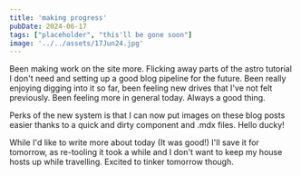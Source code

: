 ```yaml
---
title: 'making progress'
pubDate: 2024-06-17
tags: ["placeholder", "this'll be gone soon"]
image: '../../assets/17Jun24.jpg'
---
```

Been making work on the site more. Flicking away parts of the astro tutorial I don't need and setting up a good blog pipeline for the future. Been really enjoying digging into it so far, been feeling new drives that I've not felt previously. Been feeling more in general today. Always a good thing.

Perks of the new system is that I can now put images on these blog posts easier thanks to a quick and dirty component and .mdx files. Hello ducky!

While I'd like to write more about today (It was good!) I'll save it for tomorrow, as re-tooling it took a while and I don't want to keep my house hosts up while travelling. Excited to tinker tomorrow though.